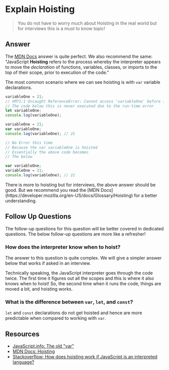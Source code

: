 
# Explain Hoisting

> You do not have to worry much about Hoisting in the real world but for interviews this is a must to know topic!

## Answer

The [MDN Docs](https://developer.mozilla.org/en-US/docs/Glossary/Hoisting) answer is quite perfect. We also recommend the same: "JavaScript **Hoisting** refers to the process whereby the interpreter appears to move the _declaration_ of functions, variables, classes, or imports to the top of their scope, prior to execution of the code."

The most common scenario where we can see hoisting is with `var` variable declarations.

```javascript
variableOne = 21; 
// VM71:1 Uncaught ReferenceError: Cannot access 'variableOne' before initialization
// The code below this is never executed due to the run-time error
let variableOne;
console.log(variableOne);
```

```javascript
variableOne = 21;
var variableOne;
console.log(variableOne); // 21

// No Error this time
// Because the var variableOne is hoisted
// Essentially the above code becomes
// The below

var variableOne;
variableOne = 21;
console.log(variableOne); // 21
```

<Callout>
There is more to hoisting but for interviews, the above answer should be good. But we recommend you read the [MDN Docs](https://developer.mozilla.org/en-US/docs/Glossary/Hoisting) for a better understanding.
</Callout>

## Follow Up Questions

<Callout type='warning'>
The follow-up questions for this question will be better covered in dedicated questions. The below follow-up questions are more like a refresher!
</Callout>

### How does the interpreter know when to hoist?

<Callout type='warning'>
The answer to this question is quite complex. We will give a simpler answer below that works if asked in an interview.
</Callout>

Technically speaking, the JavaScript interpreter goes through the code twice. The first time it figures out all the scopes and this is where it also knows when to hoist! So, the second time when it runs the code, things are moved a bit, and hoisting works.

### What is the difference between `var`, `let`, and `const`?

`let` and `const` declarations do not get hoisted and hence are more predictable when compared to working with `var`.

## Resources
- [JavaScript.info: The old "var"  ](https://javascript.info/var) 
- [MDN Docs: Hoisting](https://developer.mozilla.org/en-US/docs/Glossary/Hoisting) 
- [Stackoverflow: How does hoisting work if JavaScript is an interpreted language?](https://stackoverflow.com/questions/45620041/how-does-hoisting-work-if-javascript-is-an-interpreted-language) 
